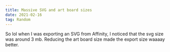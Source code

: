 ```yaml
---
title: Massive SVG and art board sizes
date: 2021-02-16
tag: Random
---
```


So lol when I was exporting an SVG from Affinity, I noticed that the svg size
was around 3 mb. Reducing the art board size made the export size waaaay better.
